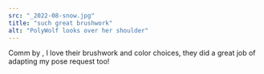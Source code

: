 ```yaml
---
src: "_2022-08-snow.jpg"
title: "such great brushwork"
alt: "PolyWolf looks over her shoulder"
---
```


Comm by <TwitterLink username="RamenNamenn" />, I love their brushwork and color choices, they did a great job of adapting my pose request too!
